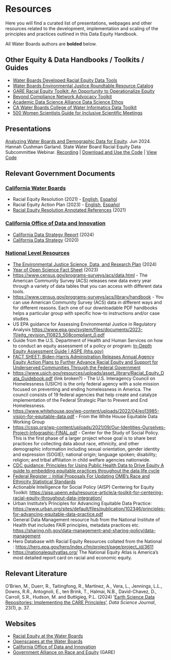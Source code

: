 # Resources

Here you will find a curated list of presentations, webpages and other resources related to the development, implementation and scaling of the principles and practices outlined in this Data Equity Handbook.

All Water Boards authors are **bolded** below.

## Other Equity & Data Handbooks / Toolkits / Guides

-   [Water Boards Developed Racial Equity Data Tools](https://gispublic.waterboards.ca.gov/portal/apps/experiencebuilder/template/?data_id=dataSource_14-0%3A10&id=b02e68db0fa7452aad0b08d3c65d4a93)
-   [Water Boards Environmental Justice Roundtable Resource Catalog](https://cawaterboards.sharepoint.com/:w:/r/sites/WB-OPP-EJRoundtable/Materials/Resources/EJRT_Resources%20Catalogue.docx?d=wbf0bd2eff6e943f0ad5c9972554eb1f4&csf=1&web=1&e=b39KxT)
-   [GARE Racial Equity Toolkit: An Opportunity to Operationalize Equity](https://www.racialequityalliance.org/viewdocument/racial-equity-toolkit-an-opportuni-2)
-   [Beyond Compliance Network Advocacy Toolkit](https://beyondcompliance.pubpub.org/pub/c90gqevm/release/2)
-   [Academic Data Science Alliance Data Science Ethos](https://ethos.academicdatascience.org/)
-   [CA Water Boards College of Water Informatics Data Toolkit](https://www.waterboards.ca.gov/resources/oima/cowi/data_training.html)
-   [500 Women Scientists Guide for Inclusive Scientific Meetings](https://500womenscientists.org/inclusive-scientific-meetings)

## Presentations

[Analyzing Water Boards and Demographic Data for Equity](https://cawaterboards.sharepoint.com/:b:/r/sites/WB-OPP-EJRoundtable/Materials/Racial%20Equity%20Data%20Subcommittee/Webinars/Demo%20Webinar%20with%20DataMade%20Coaches_25June24/Hannah%27s%20slides%20on%20racial%20equity%20data%20analysis.pdf?csf=1&web=1&e=eNCc0K). Jun 2024. Hannah Cushman Garland. State Water Board Racial Equity Data Subcommittee Webinar. [Recording](https://cawaterboards.sharepoint.com/:v:/r/sites/WB-OPP-EJRoundtable/Materials/Racial%20Equity%20Data%20Subcommittee/Webinars/Demo%20Webinar%20with%20DataMade%20Coaches_25June24/DataMade%20Webinar%20Recording_25June24.mp4?csf=1&web=1&e=oOuGyf) \| [Download and Use the Code](https://drive.google.com/file/d/1yva-EE0JyQna4c5RN73TJ7F0YUIRTXCI/view?usp=sharing) \| [View Code](https://datamade.github.io/waterboard-coaching/)

## Relevant Government Documents

### [California Water Boards]{.underline}

-   Racial Equity Resolution (2021) - [English](https://www.waterboards.ca.gov/board_decisions/adopted_orders/resolutions/2021/rs2021_0050.pdf), [Español](https://www.waterboards.ca.gov/board_decisions/adopted_orders/resolutions/2021/rs2021_0050_sp.pdf)
-   Racial Equity Action Plan (2023) - [English](https://www.waterboards.ca.gov/racial_equity/docs/racial-equity-action-plan-final-en.pdf), [Español](https://www.waterboards.ca.gov/racial_equity/docs/racial-equity-action-plan-final-sp.pdf)
-   [Racial Equity Resolution Annotated References](https://www.waterboards.ca.gov/racial_equity/docs/Racial-Equity-Resolution-Annotated-References-2021.11.pdf) (2021)

### [California Office of Data and Innovation]{.underline}

-   [California Data Strategy Report](https://innovation.ca.gov/reports/data-strategy-report-2024/) (2024)
-   [California Data Strategy](https://innovation.ca.gov/pdf/CalData_Californias_Data_Strategy_2020.pdf) (2020)

### [National Level Resources]{.underline}

-   [The Environmental Justice Science, Data, and Research Plan](https://www.whitehouse.gov/wp-content/uploads/2024/07/NSTC-EJ-Research-Plan-July-2024.pdf) (2024)
-   [Year of Open Science Fact Sheet](https://www.whitehouse.gov/ostp/news-updates/2023/01/11/fact-sheet-biden-harris-administration-announces-new-actions-to-advance-open-and-equitable-research/) (2023)
-   <https://www.census.gov/programs-surveys/acs/data.html> - The American Community Survey (ACS) releases new data every year through a variety of data tables that you can access with different data tools.
-   <https://www.census.gov/programs-surveys/acs/library/handbook> - You can use American Community Survey (ACS) data in different ways and for different reasons. Each one of our downloadable PDF handbooks helps a particular group with specific how-to instructions and/or case studies.
-   US EPA guidance for Assessing Environmental Justice in Regulatory Analysis <https://www.epa.gov/system/files/documents/2023-11/ejtg_revision_110823_508compliant_0.pdf>
-   Guide from the U.S. Department of Health and Human Services on how to conduct an equity assessment of a policy or program: [In-Depth Equity Assessment Guide \| ASPE (hhs.gov)](https://aspe.hhs.gov/reports/equity-assessment-guide)
-   [FACT SHEET: Biden-⁠Harris Administration Releases Annual Agency Equity Action Plans to Further Advance Racial Equity and Support for Underserved Communities Through the Federal Government](https://www.whitehouse.gov/briefing-room/statements-releases/2024/02/14/fact-sheet-biden-harris-administration-releases-annual-agency-equity-action-plans-to-further-advance-racial-equity-and-support-for-underserved-communities-through-the-federal-government/)
-   <https://www.usich.gov/resources/uploads/asset_library/Racial_Equity_Data_Guidebook.pdf> (link broken?) - The U.S. Interagency Council on Homelessness (USICH) is the only federal agency with a sole mission focused on preventing and ending homelessness in America. The council consists of 19 federal agencies that help create and catalyze implementation of the Federal Strategic Plan to Prevent and End Homelessness.
-   <https://www.whitehouse.gov/wp-content/uploads/2022/04/eo13985-vision-for-equitable-data.pdf> - From the White House Equitable Data Working Group
-   <https://cssp.org/wp-content/uploads/2021/09/Our-Identities-Ourselves-Project-Infographic-FINAL.pdf> - Center for the Study of Social Policy. This is the first phase of a larger project whose goal is to share best practices for collecting data about race, ethnicity, and other demographic information including sexual orientation, gender identity and expression (SOGIE); national origin; language spoken; disability; religion; and tribal affiliation in child welfare agencies nationwide.
-   [CDC guidance: Principles for Using Public Health Data to Drive Equity A guide to embedding equitable practices throughout the data life cycle](https://www.cdcfoundation.org/data-equity-principles?inline)
-   [Federal Register :: Initial Proposals For Updating OMB's Race and Ethnicity Statistical Standards](https://www.federalregister.gov/documents/2023/01/27/2023-01635/initial-proposals-for-updating-ombs-race-and-ethnicity-statistical-standards)
-   Actionable Intelligence for Social Policy (AISP) Centering for Equity Toolkit: <https://aisp.upenn.edu/resource-article/a-toolkit-for-centering-racial-equity-throughout-data-integration/>
-   Urban Institute's Principles for Advancing Equitable Data Practice: <https://www.urban.org/sites/default/files/publication/102346/principles-for-advancing-equitable-data-practice.pdf>
-   General Data Management resource hub from the National Institute of Health that includes FAIR principles, metadata practices etc. <https://sharing.nih.gov/data-management-and-sharing-policy/data-management>
-   Hero Database with Racial Equity Resources collated from the National : <https://hero.epa.gov/hero/index.cfm/project/page/project_id/3611>
-   <https://nationalequityatlas.org/> The National Equity Atlas is America's most detailed report card on racial and economic equity.

## Relevant Literature

O’Brien, M., Duerr, R., Taitingfong, R., Martinez, A., Vera, L., Jennings, L.L., Downs, R.R., Antognoli, E., ten Brink, T., Halmai, N.B., David-Chavez, D., Carroll, S.R., Hudson, M. and Buttigieg, P.L. (2024) ‘[Earth Science Data Repositories: Implementing the CARE Principles](https://doi.org/10.5334/dsj-2024-037.)’, *Data Science Journal*, 23(1), p. 37.

## Websites

-   [Racial Equity at the Water Boards](https://www.waterboards.ca.gov/racial_equity/)
-   [Openscapes at the Water Boards](https://cawaterboarddatacenter.github.io/swrcb-openscapes/)
-   [California Office of Data and Innovation](https://innovation.ca.gov/)
-   [Government Alliance on Race and Equity](https://www.racialequityalliance.org/home) (GARE)

